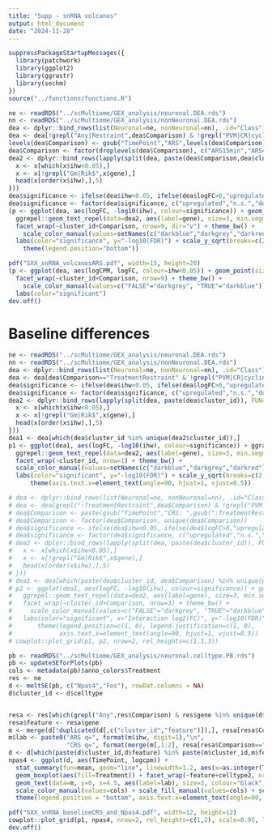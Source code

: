 ```yaml
---
title: "Supp - snRNA volcanos"
output: html_document
date: "2024-11-28"
---
```


```r
suppressPackageStartupMessages({
  library(patchwork)
  library(ggplot2)
  library(ggrastr)
  library(sechm)
})
source("../functions/functions.R")
```

```r
ne <- readRDS("../scMultiome/GEX_analysis/neuronal.DEA.rds")
nn <- readRDS("../scMultiome/GEX_analysis/nonNeuronal.DEA.rds")
dea <- dplyr::bind_rows(list(Neuronal=ne, nonNeuronal=nn), .id="Class")
dea <- dea[!grepl("Any|Restraint",dea$Comparison) & !grepl("PVM|CR|cycling|other",dea$cluster_id),]
levels(dea$Comparison) <- gsub("TimePoint","ARS",levels(dea$Comparison))
dea$Comparison <- factor(droplevels(dea$Comparison), c("ARS15min","ARS45min","ARS3h"))
dea2 <- dplyr::bind_rows(lapply(split(dea, paste(dea$Comparison,dea$cluster_id)), FUN=function(x){
  x <- x[which(x$ihw<0.05),]
  x <- x[!grepl("Gm|Rik$",x$gene),]
  head(x[order(x$ihw),],5)
}))
dea$significance <- ifelse(dea$ihw<0.05, ifelse(dea$logFC>0,"upregulated","downregulated"),"n.s.")
dea$significance <- factor(dea$significance, c("upregulated","n.s.","downregulated"))
(p <- ggplot(dea, aes(logFC, -log10(ihw), colour=significance)) + geom_point_rast(size=1) + 
  ggrepel::geom_text_repel(data=dea2, aes(label=gene), size=3, min.segment.length = 0, color="black") +
  facet_wrap(~cluster_id+Comparison, nrow=9, dir="v") + theme_bw() +
    scale_color_manual(values=setNames(c("darkblue","darkgrey","darkred"), levels(dea$significance))) +
  labs(color="significance", y="-log10(FDR)") + scale_y_sqrt(breaks=c(2,5,10)) +
    theme(legend.position="bottom"))
```

```r
pdf("SXX_snRNA_volcanosARS.pdf", width=15, height=20)
(p <- ggplot(dea, aes(logCPM, logFC, colour=ihw<0.05)) + geom_point(size=1) + 
  facet_wrap(~cluster_id+Comparison, nrow=9) + theme_bw() +
    scale_color_manual(values=c("FALSE"="darkgrey", "TRUE"="darkblue"))) +
  labs(color="significant")
dev.off()
```

# Baseline differences

```r
ne <- readRDS("../scMultiome/GEX_analysis/neuronal.DEA.rds")
nn <- readRDS("../scMultiome/GEX_analysis/nonNeuronal.DEA.rds")
dea <- dplyr::bind_rows(list(Neuronal=ne, nonNeuronal=nn), .id="Class")
dea <- dea[dea$Comparison=="TreatmentRestraint" & !grepl("PVM|CR|cycling|other",dea$cluster_id) & dea$logCPM>=2,]
dea$significance <- ifelse(dea$ihw<0.05, ifelse(dea$logFC>0,"upregulated","downregulated"),"n.s.")
dea$significance <- factor(dea$significance, c("upregulated","n.s.","downregulated"))
dea2 <- dplyr::bind_rows(lapply(split(dea, paste(dea$cluster_id)), FUN=function(x){
  x <- x[which(x$ihw<0.05),]
  x <- x[!grepl("Gm|Rik$",x$gene),]
  head(x[order(x$ihw),],5)
}))
dea1 <- dea[which(dea$cluster_id %in% unique(dea2$cluster_id)),]
p1 <- ggplot(dea1, aes(logFC, -log10(ihw), colour=significance)) + ggrastr::geom_point_rast(size=1) + 
  ggrepel::geom_text_repel(data=dea2, aes(label=gene), size=3, min.segment.length = 0, color="black") +
  facet_wrap(~cluster_id, nrow=1) + theme_bw() +
  scale_color_manual(values=setNames(c("darkblue","darkgrey","darkred"), levels(dea$significance))) +
  labs(color="significant", y="-log10(FDR)") + scale_y_sqrt(breaks=c(2,5,10)) +
      theme(axis.text.x=element_text(angle=90, hjust=1, vjust=0.5))

# dea <- dplyr::bind_rows(list(Neuronal=ne, nonNeuronal=nn), .id="Class")
# dea <- dea[grepl(":TreatmentRestraint",dea$Comparison) & !grepl("PVM|CR|cycling|other",dea$cluster_id) & dea$logCPM>=2,]
# dea$Comparison <- paste(gsub("TimePoint","CRS: ",gsub(":TreatmentRestraint","",dea$Comparison)), "ARS")
# dea$Comparison <- factor(dea$Comparison, unique(dea$Comparison))
# dea$significance <- ifelse(dea$ihw<0.05, ifelse(dea$logFC>0,"upregulated","downregulated"),"n.s.")
# dea$significance <- factor(dea$significance, c("upregulated","n.s.","downregulated"))
# dea2 <- dplyr::bind_rows(lapply(split(dea, paste(dea$cluster_id)), FUN=function(x){
#   x <- x[which(x$ihw<0.05),]
#   x <- x[!grepl("Gm|Rik$",x$gene),]
#   head(x[order(x$ihw),],5)
# }))
# dea1 <- dea[which(paste(dea$cluster_id, dea$Comparison) %in% unique(paste(dea2$cluster_id, dea2$Comparison))),]
# p2 <- ggplot(dea1, aes(logFC, -log10(ihw), colour=significance)) + ggrastr::geom_point_rast(size=1) + 
#   ggrepel::geom_text_repel(data=dea2, aes(label=gene), size=3, min.segment.length = 0, color="black") +
#   facet_wrap(~cluster_id+Comparison, nrow=3) + theme_bw() +
#     scale_color_manual(values=c("FALSE"="darkgrey", "TRUE"="darkblue")) +
#   labs(color="significant", x="Interaction log2(FC)", y="-log10(FDR)") + scale_y_sqrt(breaks=c(2,5,10)) +
#       theme(legend.position=c(1, 0), legend.justification=c(1, 0),
#             axis.text.x=element_text(angle=90, hjust=1, vjust=0.5))
# cowplot::plot_grid(p1, p2, nrow=2, rel_heights=c(1.1,3))

pb <- readRDS("../scMultiome/GEX_analysis/neuronal.celltype.PB.rds")
pb <- updateSEforPlots(pb)
cols <- metadata(pb)$anno_colors$Treatment
res <- ne
d <- meltSE(pb, c("Npas4","Fos"), rowDat.columns = NA)
d$cluster_id <- d$celltype


resa <- res[which(grepl("Any",res$Comparison) & res$gene %in% unique(d$feature) & res$ihw<0.05 & !grepl("Ccn2",res$cluster_id)),]
resa$feature <- resa$gene
m <- merge(d[!duplicated(d[,c("cluster_id","feature")]),], resa[resa$Comparison=="stressAny",])
m$lab <- paste0("ARS q=", format(m$ihw, digit=1),"\n",
                "CRS q=", format(merge(m[,1:2], resa[resa$Comparison=="treatAny",])$ihw, digit=1))
d <- d[which(paste(d$cluster_id,d$feature) %in% paste(m$cluster_id,m$feature)),]
npas4 <- ggplot(d, aes(TimePoint, logcpm)) + 
  stat_summary(fun=mean, geom="line", linewidth=1.2, aes(x=as.integer(TimePoint), group=Treatment, colour=Treatment))  +
  geom_boxplot(aes(fill=Treatment)) + facet_wrap(~feature+celltype2, nrow=2) + theme_bw() + labs(y="Expression log(CPM)") +
  geom_text(data=m, y=0, x=4.5, aes(label=lab), size=3, colour="black", hjust=1, vjust=0) +
  scale_color_manual(values=cols) + scale_fill_manual(values=cols) + scale_x_discrete() +
  theme(legend.position = "bottom", axis.text.x=element_text(angle=90, hjust=1, vjust=0.5))

pdf("SXX_snRNA_baselineCRS_and_Npas4.pdf", width=12, height=12)
cowplot::plot_grid(p1, npas4, nrow=2, rel_heights=c(1,2), scale=0.95, labels = LETTERS)
dev.off()
```



